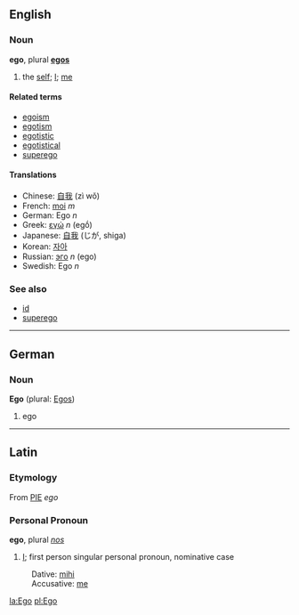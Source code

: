 ==English==
===Noun===
'''ego''', plural '''[[egos]]'''

# the [[self]]; [[I]]; [[me]]

====Related terms====
*[[egoism]]
*[[egotism]]
*[[egotistic]]
*[[egotistical]]
*[[superego]]

====Translations====
*Chinese: [[自我]] (zì wǒ)
*French: [[moi]] ''m''
*German: Ego ''n''
*Greek: [[εγώ]] ''n'' (egṓ)
*Japanese: [[自我]] (じが, shiga)
*Korean: [[자아]]
*Russian: [[эго]] ''n'' (ego)
*Swedish: Ego ''n''

===See also===
*[[id]]
*[[superego]]

----

==German==
===Noun===
'''Ego''' (plural: [[Egos]])

# ego

----

==Latin==
===Etymology===
From [[PIE]] ''ego''

===Personal Pronoun===
'''ego''', plural ''[[nos]]''

# [[I]]; first person singular personal pronoun, nominative case

:Dative: [[mihi]]
:Accusative: [[me]]

[[la:Ego]]
[[pl:Ego]]